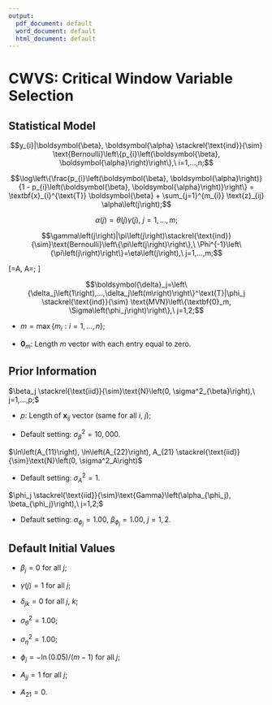 ```yaml
---
output:
  pdf_document: default
  word_document: default
  html_document: default
---
```

# CWVS: Critical Window Variable Selection

## Statistical Model
$$y_{i}|\boldsymbol{\beta}, \boldsymbol{\alpha} \stackrel{\text{ind}}{\sim} \text{Bernoulli}\left\{p_{i}\left(\boldsymbol{\beta}, \boldsymbol{\alpha}\right)\right\},\ i=1,...,n;$$

$$\log\left\{\frac{p_{i}\left(\boldsymbol{\beta}, \boldsymbol{\alpha}\right)}{1 - p_{i}\left(\boldsymbol{\beta}, \boldsymbol{\alpha}\right)}\right\} = \textbf{x}_{i}^{\text{T}} \boldsymbol{\beta} + \sum_{j=1}^{m_{i}} \text{z}_{ij} \alpha\left(j\right);$$

$$\alpha\left(j\right)=\theta\left(j\right)\gamma\left(j\right),\ j=1,...,m;$$

$$\gamma\left(j\right)|\pi\left(j\right)\stackrel{\text{ind}}{\sim}\text{Bernoulli}\left\{\pi\left(j\right)\right\},\ \Phi^{-1}\left\{\pi\left(j\right)\right\}=\eta\left(j\right),\ j=1,...,m;$$

\[\left[\begin{array}{c}
\theta\left(t\right)  \\
\eta\left(t\right) \end{array}\right]=A\left[\begin{array}{c}
\delta_1\left(t\right)  \\
\delta_2\left(t\right) \end{array}\right],\ A=\left[\begin{array}{cc}
A_{11} & 0  \\
A_{21} & A_{22} \end{array}\right];
\]


$$\boldsymbol{\delta}_j=\left\{\delta_j\left(1\right),...,\delta_j\left(m\right)\right\}^\text{T}|\phi_j \stackrel{\text{ind}}{\sim} \text{MVN}\left\{\textbf{0}_m, \Sigma\left(\phi_j\right)\right\},\ j=1,2;$$

* $m = \max\left\{m_{i}: i=1,...,n\right\};$

* $\boldsymbol{0}_m$: Length $m$ vector with each entry equal to zero.

## Prior Information
$\beta_j \stackrel{\text{iid}}{\sim}\text{N}\left(0, \sigma^2_{\beta}\right),\ j=1,...,p;$

* $p$: Length of $\textbf{x}_{ij}$ vector (same for all $i$, $j$);

* Default setting: $\sigma^2_{\beta} = 10,000.$

$\ln\left(A_{11}\right), \ln\left(A_{22}\right), A_{21} \stackrel{\text{iid}}{\sim}\text{N}\left(0, \sigma^2_A\right)$

* Default setting: $\sigma^2_A = 1.$

$\phi_j \stackrel{\text{iid}}{\sim}\text{Gamma}\left(\alpha_{\phi_j}, \beta_{\phi_j}\right),\ j=1,2;$

* Default setting: $\alpha_{\phi_j} = 1.00$, $\beta_{\phi_j} = 1.00,\ j=1,2.$

## Default Initial Values
* $\beta_j = 0$ for all $j$;

* $\gamma\left(j\right) = 1$ for all $j$;

* $\delta_{jk} = 0$ for all $j$, $k$;

* $\sigma^2_{\theta} = 1.00$;

* $\sigma^2_{\eta} = 1.00$;

* $\phi_j = -\ln\left(0.05\right)/\left(m - 1\right)$ for all $j$;

* $A_{jj} = 1$ for all $j$;

* $A_{21} = 0$.
